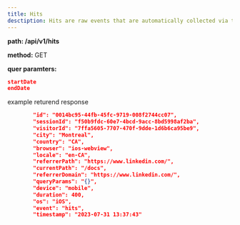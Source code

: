 ```yaml
---
title: Hits
desctiption: Hits are raw events that are automatically collected via the tracker
---
```


**path: /api/v1/hits**

**method:** GET

**quer paramters:**

```json
startDate
endDate
```

example returend response 
```json
		"id": "0014bc95-44fb-45fc-9719-008f2744cc07",
		"sessionId": "f50b9fdc-60e7-4bcd-9acc-8bd5998af2ba",
		"visitorId": "7ffa5605-7707-470f-9dde-1d6b6ca95be9",
		"city": "Montreal",
		"country": "CA",
		"browser": "ios-webview",
		"locale": "en-CA",
		"referrerPath": "https://www.linkedin.com/",
		"currentPath": "/docs",
		"referrerDomain": "https://www.linkedin.com/",
		"queryParams": "{}",
		"device": "mobile",
		"duration": 400,
		"os": "iOS",
		"event": "hits",
		"timestamp": "2023-07-31 13:37:43"
```
